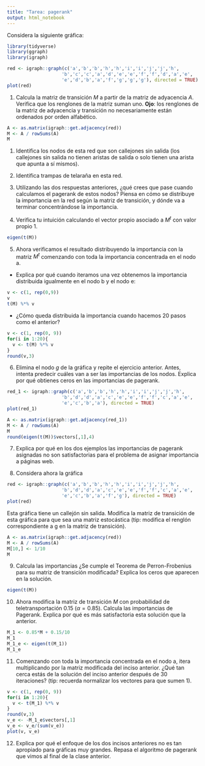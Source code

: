 ```yaml
---
title: "Tarea: pagerank"
output: html_notebook
---
```


Considera la siguiente gráfica:

```r
library(tidyverse)
library(ggraph)
library(igraph)
```

```r
red <- igraph::graph(c('a','b','b','h','h','i','i','j','j','h',
                    'b','c','c','a','d','e','e','f','f','d','a','e',
                    'e','d','b','a','f','g','g','g'), directed = TRUE)
plot(red)
```

1. Calcula la matriz de transición $M$ a partir de la matriz de adyacencia $A$. Verifica que los renglones de la matriz suman uno. **Ojo**: los renglones
de la matriz de adyacencia y transición no necesariamente están ordenados
por orden alfabético.

```r
A <- as.matrix(igraph::get.adjacency(red))
M <- A / rowSums(A)
M
```

1. Identifica los nodos de esta red que son callejones sin salida (los callejones sin salida no tienen aristas de salida o solo tienen una arista que apunta a
sí mismos). 

2. Identifica trampas de telaraña en esta red.

3. Utilizando las dos respuestas anteriores, ¿qué crees que pase cuando
calculamos el pagerank de estos nodos? Piensa en cómo se distribuye la importancia
en la red según la matriz de transición, y dónde va a terminar concentrándose la
importancia.

4. Verifica tu intuición calculando el vector propio asociado a $M^t$ con valor propio 1.

```r
eigen(t(M))
```

5. Ahora verificamos el resultado distribuyendo la importancia con la matriz
$M^t$ comenzando con toda la importancia concentrada en el nodo a.


- Explica por qué cuando iteramos una vez obtenemos la importancia distribuida
igualmente en el nodo b y el nodo e:
```r
v <- c(1, rep(0,9))
v
t(M) %*% v
```

- ¿Cómo queda distribuida la importancia cuando hacemos 20 pasos como el anterior?

```r
v <- c(1, rep(0, 9))
for(i in 1:20){
  v <- t(M) %*% v
}
round(v,3)
```


6. Elimina el nodo $g$ de la gráfica y repite el ejercicio anterior. Antes,
intenta predecir cuáles van a ser las importancias de los nodos. Explica 
por qué obtienes ceros en las importancias de pagerank.

```r
red_1 <- igraph::graph(c('a','b','b','h','h','i','i','j','j','h',
                    'b','d','d','a','c','e','e','f','f','c','a','e',
                    'e','c','b','a'), directed = TRUE)
plot(red_1)
```

```r
A <- as.matrix(igraph::get.adjacency(red_1))
M <- A / rowSums(A)
M
round(eigen(t(M))$vectors[,1],4)
```

7. Explica por qué en los dos ejemplos las importancias de pagerank asignadas no son
satisfactorias para el problema de asignar importancia a páginas web.

8. Considera ahora la gráfica

```r
red <- igraph::graph(c('a','b','b','h','h','i','i','j','j','h',
                    'b','d','d','a','c','e','e','f','f','c','a','e',
                    'e','c','b','a','f','g'), directed = TRUE)
plot(red)
```

Esta gráfica tiene un callejón sin salida. Modifica la matriz de transición
de esta gráfica para que sea una matriz estocástica (tip: modifica el 
renglón correspondiente a g en la matriz de transición).

```r
A <- as.matrix(igraph::get.adjacency(red))
M <- A / rowSums(A)
M[10,] <- 1/10
M
```

9.  Calcula las importancias ¿Se
cumple el Teorema de Perron-Frobenius para su matriz de transición modificada?
Explica los ceros que aparecen en la solución.

```r
eigen(t(M))
```

10. Ahora modifica la matriz de transición $M$ con probabilidad de
teletransportación 0.15 ($\alpha = 0.85$). Calcula las importancias de Pagerank.
Explica por qué es más satisfactoria esta solución que la anterior.


```r
M_1 <- 0.85*M + 0.15/10
M_1
M_1_e <- eigen(t(M_1))
M_1_e
```

11. Comenzando con toda la importancia concentrada en el nodo a, itera
multiplicando por la matriz modificada del inciso anterior. ¿Qué tan
cerca estás de la solución del inciso anterior después de 30 iteraciones? (tip:
recuerda normalizar los vectores para que sumen 1).

```r
v <- c(1, rep(0, 9))
for(i in 1:20){
  v <- t(M_1) %*% v
}
round(v,3)
v_e <- -M_1_e$vectors[,1]
v_e <- v_e/(sum(v_e))
plot(v, v_e)
```


12. Explica por qué el enfoque de los dos incisos anteriores no es tan apropiado
para gráficas muy grandes. Repasa el algoritmo de pagerank que vimos al final
de la clase anterior.
